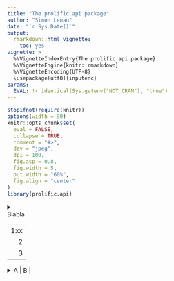 ```yaml
---
title: "The prolific.api package"
author: "Simon Lenau"
date: "`r Sys.Date()`"
output: 
  rmarkdown::html_vignette:
    toc: yes
vignette: >
  %\VignetteIndexEntry{The prolific.api package}
  %\VignetteEngine{knitr::rmarkdown}
  %\VignetteEncoding{UTF-8}
  \usepackage[utf8]{inputenc}
params:
  EVAL: !r identical(Sys.getenv("NOT_CRAN"), "true")
---
```


```r
stopifnot(require(knitr))
options(width = 90)
knitr::opts_chunk$set(
  eval = FALSE,
  collapse = TRUE,
  comment = "#>",
  dev = "jpeg",
  dpi = 100,
  fig.asp = 0.8,
  fig.width = 5,
  out.width = "60%",
  fig.align = "center"
)
library(prolific.api)
```

<table>
<tbody>
  <tr>
  <details>
    <summary> 
      <td style="text-align:right;"> 1xx </td>
    </summary>

    Blabla
  </details>
  </tr>
  <tr>
   <td style="text-align:right;"> 2 </td>
  </tr>
  <tr>
   <td style="text-align:right;"> 3 </td>
  </tr>
</tbody>
</table>


<details>
  <summary> 
   A | B |
  </summary>

  C
</details>